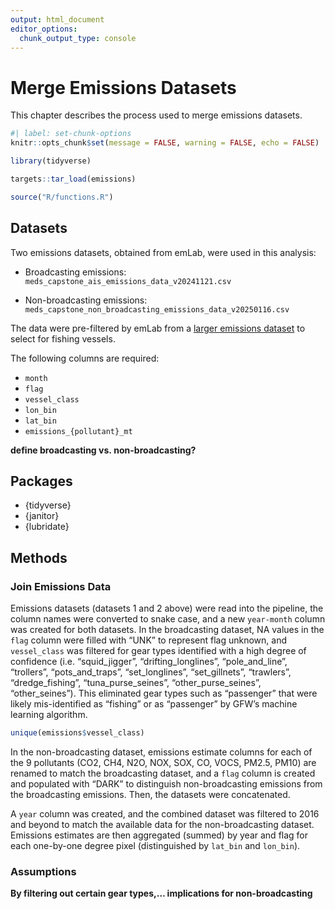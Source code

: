 ```yaml
---
output: html_document
editor_options: 
  chunk_output_type: console
---
```


# Merge Emissions Datasets

This chapter describes the process used to merge emissions datasets.

```r
#| label: set-chunk-options
knitr::opts_chunk$set(message = FALSE, warning = FALSE, echo = FALSE)

library(tidyverse)

targets::tar_load(emissions)

source("R/functions.R")
```

## Datasets

Two emissions datasets, obtained from emLab, were used in this analysis:

- Broadcasting emissions: `meds_capstone_ais_emissions_data_v20241121.csv`

- Non-broadcasting emissions: `meds_capstone_non_broadcasting_emissions_data_v20250116.csv`

The data were pre-filtered by emLab from a [larger emissions dataset](https://emlab-ucsb.github.io/ocean-ghg/) to select for fishing vessels. 

The following columns are required:

- `month`
- `flag`
- `vessel_class`
- `lon_bin`
- `lat_bin`
- `emissions_{pollutant}_mt`

**define broadcasting vs. non-broadcasting?**

## Packages

- {tidyverse}
- {janitor}
- {lubridate}

## Methods 

### Join Emissions Data

Emissions datasets (datasets 1 and 2 above) were read into the pipeline, the column names were converted to snake case, and a new `year-month` column was created for both datasets. In the broadcasting dataset, NA values in the `flag` column were filled with “UNK” to represent flag unknown, and `vessel_class` was filtered for gear types identified with a high degree of confidence (i.e. "squid_jigger", "drifting_longlines", "pole_and_line", "trollers", "pots_and_traps", "set_longlines", "set_gillnets", "trawlers", "dredge_fishing", "tuna_purse_seines", "other_purse_seines", "other_seines"). This eliminated gear types such as "passenger" that were likely mis-identified as "fishing" or as "passenger" by GFW's machine learning algorithm. 

```r
unique(emissions$vessel_class)
```

In the non-broadcasting dataset, emissions estimate columns for each of the 9 pollutants (CO2, CH4, N2O, NOX, SOX, CO, VOCS, PM2.5, PM10) are renamed to match the broadcasting dataset, and a `flag` column is created and populated with “DARK” to distinguish non-broadcasting emissions from the broadcasting emissions. Then, the datasets were concatenated. 

A `year` column was created, and the combined dataset was filtered to 2016 and beyond to match the available data for the non-broadcasting dataset. Emissions estimates are then aggregated (summed) by year and flag for each one-by-one degree pixel (distinguished by `lat_bin` and `lon_bin`). 

### Assumptions

**By filtering out certain gear types,... implications for non-broadcasting**
